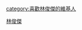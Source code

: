 {{Userbox
  |border-c = #000000
  |border-s = 1
  |id-c     = #FFFFFF
  |id-s     = 12
  |id-fc    = #000000
  |info-c   = #87cefa
  |info-s   = 8
  |info-fc  = #FFFF
  |id       = [[File:林俊傑.jpg|45px]]
  |info     = 這用戶是'''[[林俊傑]]'''歌迷。
}}
<includeonly>[[category:喜歡林俊傑的維基人]]</includeonly>
<noinclude>[[Category:藝人用戶框模板|林俊傑]]</noinclude>